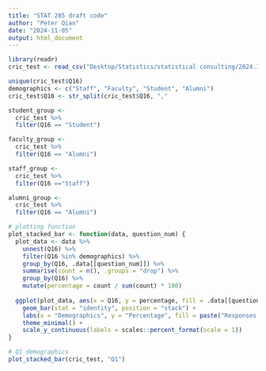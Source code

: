 ```yaml
---
title: "STAT 285 draft code"
author: "Peter Qian"
date: "2024-11-05"
output: html_document
---
```


```r
library(readr)
cric_test <- read_csv("Desktop/Statistics/statistical consulting/2024.11.05 draft result.csv")
```

```r
unique(cric_test$Q16)
demographics <- c("Staff", "Faculty", "Student", "Alumni")
cric_test$Q16 <- str_split(cric_test$Q16, ","
```


```r
student_group <-
  cric_test %>%
  filter(Q16 == "Student")

faculty_group <-
  cric_test %>%
  filter(Q16 == "Alumni")

staff_group <-
  cric_test %>%
  filter(Q16 =="Staff")

alumni_group <-
  cric_test %>%
  filter(Q16 == "Alumni")
```

```r
# plotting function
plot_stacked_bar <- function(data, question_num) {
  plot_data <- data %>%
    unnest(Q16) %>%
    filter(Q16 %in% demographics) %>%
    group_by(Q16, .data[[question_num]]) %>%
    summarise(count = n(), .groups = "drop") %>%
    group_by(Q16) %>%
    mutate(percentage = count / sum(count) * 100)
  
  ggplot(plot_data, aes(x = Q16, y = percentage, fill = .data[[question_num]])) +
    geom_bar(stat = "identity", position = "stack") +
    labs(x = "Demographics", y = "Percentage", fill = paste("Responses to", question_num)) +
    theme_minimal() +
    scale_y_continuous(labels = scales::percent_format(scale = 1))
}
```

```r
# Q1 demographics
plot_stacked_bar(cric_test, "Q1")
```